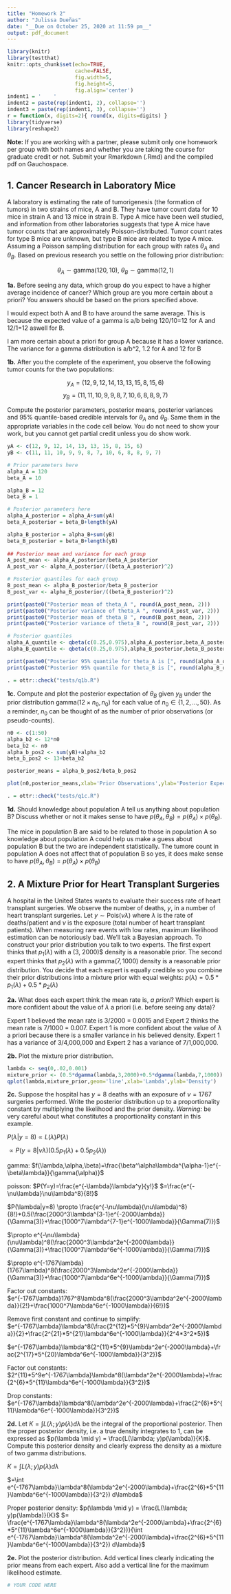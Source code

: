 ```yaml
---
title: "Homework 2"
author: "Julissa Dueñas"
date: "__Due on October 25, 2020 at 11:59 pm__"
output: pdf_document
---
```


```r
library(knitr)
library(testthat)
knitr::opts_chunk$set(echo=TRUE, 
                      cache=FALSE, 
                      fig.width=5, 
                      fig.height=5,
                      fig.align='center')
indent1 = '    '
indent2 = paste(rep(indent1, 2), collapse='')
indent3 = paste(rep(indent1, 3), collapse='')
r = function(x, digits=2){ round(x, digits=digits) }
library(tidyverse)
library(reshape2)
```

__Note:__ If you are working with a partner, please submit only one homework per group with both names and whether you are taking the course for graduate credit or not.  Submit your Rmarkdown (.Rmd) and the compiled pdf on Gauchospace.
 
## 1. Cancer Research in Laboratory Mice

A laboratory is estimating the rate of tumorigenesis (the formation of tumors) in two strains of mice, A and B.  They have tumor count data for 10 mice in strain A and 13 mice in strain B.  Type A mice have been well studied, and information from other laboratories suggests that type A mice have tumor counts that are approximately Poisson-distributed. Tumor count rates for type B mice are unknown, but type B mice are related to type A mice. Assuming a Poisson sampling distribution for each group with rates $\theta_A$ and $\theta_B$. Based on previous research you settle on the following prior distribution:

$$ \theta_A \sim \text{gamma}(120, 10),\ \theta_B\sim\text{gamma}(12, 1)$$ 

**1a.** Before seeing any data, which group do you expect to have a higher average incidence of cancer?  Which group are you more certain about a priori? You answers should be based on the priors specified above.
    

I would expect both A and B to have around the same average. This is because the expected value of a gamma is a/b being 120/10=12 for A and 12/1=12 aswell for B.

I am more certain about a priori for group A because it has a lower variance. The variance for a gamma distribution is a/b^2, 1.2 for A and 12 for B
    
**1b.**  After you the complete of the experiment, you  observe the following tumor counts for the two populations: 

$$y_A = (12,9,12,14,13,13,15,8,15,6)$$
$$y_B = (11,11,10,9,9,8,7,10,6,8,8,9,7)$$
    
Compute the posterior parameters, posterior means, posterior variances and 95% quantile-based credible intervals for $\theta_A$ and $\theta_B$.  Same them in the appropriate variables in the code cell below.  You do not need to show your work, but you cannot get partial credit unless you do show work.

```r
yA <- c(12, 9, 12, 14, 13, 13, 15, 8, 15, 6)
yB <- c(11, 11, 10, 9, 9, 8, 7, 10, 6, 8, 8, 9, 7)

# Prior parameters here
alpha_A = 120
beta_A = 10

alpha_B = 12
beta_B = 1

# Posterior parameters here
alpha_A_posterior = alpha_A+sum(yA)
beta_A_posterior = beta_B+length(yA)

alpha_B_posterior = alpha_B+sum(yB)
beta_B_posterior = beta_B+length(yB)
            
## Posterior mean and variance for each group        
A_post_mean <- alpha_A_posterior/beta_A_posterior
A_post_var <- alpha_A_posterior/((beta_A_posterior)^2)

# Posterior quantiles for each group
B_post_mean <- alpha_B_posterior/beta_B_posterior
B_post_var <- alpha_B_posterior/((beta_B_posterior)^2)

print(paste0("Posterior mean of theta_A ", round(A_post_mean, 2)))
print(paste0("Posterior variance of theta_A ", round(A_post_var, 2)))
print(paste0("Posterior mean of theta_B ", round(B_post_mean, 2)))
print(paste0("Posterior variance of theta_B ", round(B_post_var, 2)))

# Posterior quantiles
alpha_A_quantile <- qbeta(c(0.25,0.975),alpha_A_posterior,beta_A_posterior)
alpha_B_quantile <- qbeta(c(0.25,0.975),alpha_B_posterior,beta_B_posterior)

print(paste0("Posterior 95% quantile for theta_A is [", round(alpha_A_quantile[1],2), ", ", round(alpha_A_quantile[2], 2), "]"))
print(paste0("Posterior 95% quantile for theta_B is [", round(alpha_B_quantile[1],2), ", ", round(alpha_B_quantile[2], 2), "]"))
```

```r
. = ottr::check("tests/q1b.R")
```


        
**1c.** Compute and plot the posterior expectation of $\theta_B$ given $y_B$ under the prior distribution  $\text{gamma}(12\times n_0, n_0)$ for each value of $n_0 \in \{1,2,...,50\}$. As a reminder, $n_0$ can be thought of as the number of prior observations (or pseudo-counts).  

```r

n0 <- c(1:50)
alpha_b2 <- 12*n0
beta_b2 <- n0
alpha_b_pos2 <- sum(yB)+alpha_b2
beta_b_pos2 <- 13+beta_b2

posterior_means = alpha_b_pos2/beta_b_pos2

plot(n0,posterior_means,xlab='Prior Observations',ylab='Posterior Expectation')
```

```r
. = ottr::check("tests/q1c.R")
```



**1d.** Should knowledge about population A tell us anything about population B? Discuss whether or not it makes sense to have $p(\theta_A, \theta_B) = p(\theta_A) \times p(\theta_B)$.  

The mice in population B are said to be related to those in population A so knowledge about population A could help us make a guess about population B but the two are independent statistically. The tumore count in population A does not affect that of population B so yes, it does make sense to have $p(\theta_A, \theta_B) = p(\theta_A) \times p(\theta_B)$

\vspace{.2in}

## 2. A Mixture Prior for Heart Transplant Surgeries

A hospital in the United States wants to evaluate their success rate of heart transplant surgeries.  We observe the number of deaths, $y$, in a number of heart transplant surgeries. Let $y \sim \text{Pois}(\nu\lambda)$ where $\lambda$ is the rate of deaths/patient and $\nu$ is the exposure (total number of heart transplant patients).  When measuring rare events with low rates, maximum likelihood estimation can be notoriously bad.  We'll tak a Bayesian approach.  To construct your prior distribution you talk to two experts.  The first expert thinks that $p_1(\lambda)$ with a \text{gamma}(3, 2000)$ density is a reasonable prior. The second expert thinks that $p_2(\lambda)$ with a $\text{gamma}(7, 1000)$ density is a reasonable prior distribution.  You decide that each expert is equally credible so you combine their prior distributions into a mixture prior with equal weights: $p(\lambda) = 0.5 * p_1(\lambda) + 0.5 * p_2(\lambda)$

**2a.** What does each expert think the mean rate is, _a priori_? Which expert is more confident about the value of $\lambda$ a priori (i.e. before seeing any data)?
    
Expert 1 believed the mean rate is 3/2000 = 0.0015 and Expert 2 thinks the mean rate is 7/1000 = 0.007. Expert 1 is more confident about the value of $\lambda$ a priori because there is a smaller variance in his believed density. Expert 1 has a variance of 3/4,000,000 and Expert 2 has a variance of 7/1,000,000.

**2b.** Plot the mixture prior distribution.

```r
lambda <- seq(0,.02,0.001)
mixture_prior <- (0.5*dgamma(lambda,3,2000)+0.5*dgamma(lambda,7,1000))
qplot(lambda,mixture_prior,geom='line',xlab='Lambda',ylab='Density')

```

        
    
**2c.** Suppose the hospital has $y=8$ deaths with an exposure of $\nu=1767$ surgeries performed.  Write the posterior distribution up to a proportionality constant by multiplying the likelihood and the prior density.  _Warning:_ be very careful about what constitutes a proportionality constant in this example.    
    
$P(\lambda|y=8) \propto L(\lambda)P(\lambda)$

$\propto P(y=8|\nu\lambda)(0.5p_1(\lambda)+0.5p_2(\lambda))$

gamma:
$f(\lambda,\alpha,\beta)=\frac{\beta^\alpha\lambda^{\alpha-1}e^{-\beta\lambda}}{\gamma(\alpha)}$

poisson:
$P(Y=y)=\frac{e^{-\lambda}\lambda^y}{y!}$ 
$=\frac{e^{-\nu\lambda}\nu\lambda^8}{8!}$

$P(\lambda|y=8) \propto \frac{e^{-\nu\lambda}(\nu\lambda)^8}{8!}*0.5(\frac{2000^3\lambda^{3-1}e^{-2000\lambda}}{\Gamma(3)}+\frac{1000^7\lambda^{7-1}e^{-1000\lambda}}{\Gamma(7)})$

$\propto e^{-\nu\lambda}(\nu\lambda)^8(\frac{2000^3\lambda^2e^{-2000\lambda}}{\Gamma(3)}+\frac{1000^7\lambda^6e^{-1000\lambda}}{\Gamma(7)})$

$\propto e^{-1767\lambda}(1767\lambda)^8(\frac{2000^3\lambda^2e^{-2000\lambda}}{\Gamma(3)}+\frac{1000^7\lambda^6e^{-1000\lambda}}{\Gamma(7)})$

Factor out constants:
$e^{-1767\lambda}1767^8\lambda^8(\frac{2000^3\lambda^2e^{-2000\lambda}}{2!}+\frac{1000^7\lambda^6e^{-1000\lambda}}{6!})$

Remove first constant and continue to simplify: $e^{-1767\lambda}\lambda^8(\frac{2^{12}*5^{9}\lambda^2e^{-2000\lambda}}{2}+\frac{2^{21}*5^{21}\lambda^6e^{-1000\lambda}}{2^4*3^2*5})$

$e^{-1767\lambda}\lambda^8(2^{11}*5^{9}\lambda^2e^{-2000\lambda}+\frac{2^{17}*5^{20}\lambda^6e^{-1000\lambda}}{3^2})$

Factor out constants:
$2^{11}*5^9e^{-1767\lambda}\lambda^8(\lambda^2e^{-2000\lambda}+\frac{2^{6}*5^{11}\lambda^6e^{-1000\lambda}}{3^2})$

Drop constants:
$e^{-1767\lambda}\lambda^8(\lambda^2e^{-2000\lambda}+\frac{2^{6}*5^{11}\lambda^6e^{-1000\lambda}}{3^2})$


    
**2d.** Let $K = \int L(\lambda; y)p(\lambda) d\lambda$ be the integral of the proportional posterior.  Then the proper posterior density, i.e. a true density integrates to 1, can be expressed as $p(\lambda \mid y) = \frac{L(\lambda; y)p(\lambda)}{K}$.  Compute this posterior density and clearly express the density as a mixture of two gamma distributions. 
   
$K = \int L(\lambda; y)p(\lambda) d\lambda$

$=\int e^{-1767\lambda}\lambda^8(\lambda^2e^{-2000\lambda}+\frac{2^{6}*5^{11}\lambda^6e^{-1000\lambda}}{3^2}) d\lambda$

Proper posterior density:
$p(\lambda \mid y) = \frac{L(\lambda; y)p(\lambda)}{K}$
$= \frac{e^{-1767\lambda}\lambda^8(\lambda^2e^{-2000\lambda}+\frac{2^{6}*5^{11}\lambda^6e^{-1000\lambda}}{3^2})}{\int e^{-1767\lambda}\lambda^8(\lambda^2e^{-2000\lambda}+\frac{2^{6}*5^{11}\lambda^6e^{-1000\lambda}}{3^2}) d\lambda}$

    
**2e.**  Plot the posterior distribution.  Add vertical lines clearly indicating the prior means from each expert.  Also add a vertical line for the maximum likelihood estimate.  



```r
# YOUR CODE HERE
```
    
    